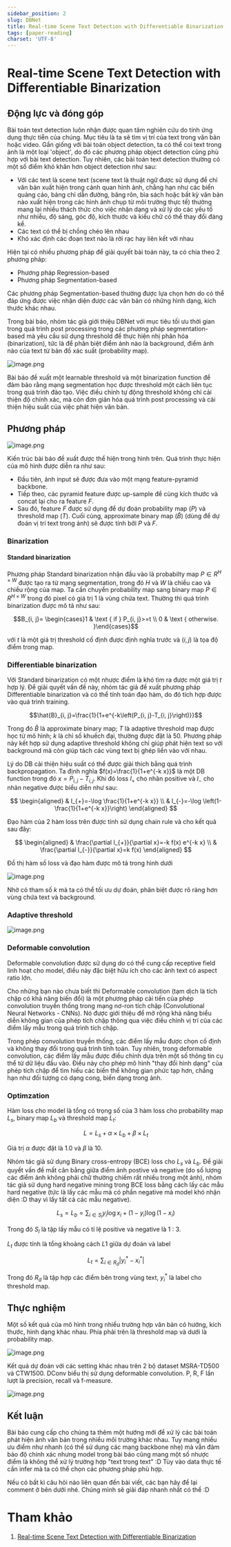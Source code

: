 ---
sidebar_position: 2
slug: DBNet
title: Real-time Scene Text Detection with Differentiable Binarization
tags: [paper-reading]
charset: 'UTF-8'
---

# Real-time Scene Text Detection with Differentiable Binarization

## Động lực và đóng góp

Bài toán text detection luôn nhận được quan tâm nghiên cứu do tính ứng dụng thực tiễn của chúng. Mục tiêu là ta sẽ tìm vị trí của text trong văn bản hoặc video. Gần giống với bài toán object detection, ta có thể coi text trong ảnh là một loại 'object', do đó các phương pháp object detection cũng phù hợp với bài text detection. Tuy nhiên, các bài toán text detection thường có một số điểm khó khăn hơn object detection như sau:

- Với các text là scene text (scene text là thuật ngữ được sử dụng để chỉ văn bản xuất hiện trong cảnh quan hình ảnh, chẳng hạn như các biển quảng cáo, bảng chỉ dẫn đường, băng rôn, bìa sách hoặc bất kỳ văn bản nào xuất hiện trong các hình ảnh chụp từ môi trường thực tế) thường mang lại nhiều thách thức cho việc nhận dạng và xử lý do các yếu tố như nhiễu, độ sáng, góc độ, kích thước và kiểu chữ có thể thay đổi đáng kể.
- Các text có thể bị chồng chéo lên nhau
- Khó xác định các đoạn text nào là rời rạc hay liên kết với nhau

Hiện tại có nhiều phương pháp để giải quyết bài toán này, ta có chia theo 2 phương pháp:

- Phương pháp Regression-based
- Phương pháp Segmentation-based

Các phương pháp Segmentation-based thường được lựa chọn hơn do có thể đáp ứng được việc nhận diện được các văn bản có những hình dạng, kích thước khác nhau.

Trong bài báo, nhóm tác giả giới thiệu DBNet với mục tiêu tối ưu thời gian trong quá trình post processing trong các phương pháp segmentation-based mà yêu cầu sử dụng threshold để thực hiện nhị phân hóa (binarization), tức là để phân biệt điểm ảnh nào là background, điểm ảnh nào của text từ bản đồ xác suất (probability map).

![image.png](https://images.viblo.asia/56126780-77a0-4cf6-abdc-105e4a5f2835.png)

Bài báo đề xuất một learnable threshold và một binarization function để đảm bảo rằng mạng segmentation học được threshold một cách liên tục trong quá trình đào tạo. Việc điều chỉnh tự động threshold không chỉ cải thiện độ chính xác, mà còn đơn giản hóa quá trình post processing và cải thiện hiệu suất của việc phát hiện văn bản.

## Phương pháp

![image.png](https://images.viblo.asia/f664361b-fb55-4757-8054-3c0fc34ce231.png)

Kiến trúc bài báo đề xuất được thể hiện trong hình trên. Quá trình thực hiện của mô hình được diễn ra như sau:

- Đầu tiên, ảnh input sẽ được đưa vào một mạng feature-pyramid backbone.
- Tiếp theo, các pyramid feature được up-sample để cùng kích thước và concat lại cho ra feature $F$.
- Sau đó, feature $F$ được sử dụng để dự đoán probability map ($P$) và threshold map ($T$). Cuối cùng, approximate binary map ($\hat{B}$) (dùng để dự đoán vị trí text trong ảnh) sẽ được tính bởi $P$ và $F$.

### Binarization

#### Standard binarization

Phương pháp Standard binarization nhận đầu vào là probabilty map $P \in R^{H \times W}$ được tạo ra từ mạng segmentation, trong đó $H$ và $W$ là chiều cao và chiều rộng của map. Ta cần chuyển probability map sang binary map $P \in R^{H \times W}$ trong đó pixel có giá trị 1 là vùng chứa text. Thường thì quá trình binarization được mô tả như sau:

$$B_{i, j}= \begin{cases}1 & \text { if } P_{i, j}>=t \\ 0 & \text { otherwise. }\end{cases}$$

với $t$ là một giá trị threshold cố định được định nghĩa trước và $(i, j)$ là tọa độ điểm trong map.

### Differentiable binarization

Với Standard binarization có một nhược điểm là khó tìm ra được một giá trị $t$ hợp lý. Để giải quyết vấn đề này, nhóm tác giả đề xuất phương pháp Differentiable binarization và có thể tính toán đạo hàm, do đó tích hợp được vào quá trình training.

$$\hat{B}_{i, j}=\frac{1}{1+e^{-k\left(P_{i, j}-T_{i, j}\right)}}$$

Trong đó $\hat{B}$ là approximate binary map; $T$ là adaptive threshold map được học từ mô hình; $k$ là chỉ số khuếch đại, thường được đặt là 50. Phương pháp này kết hợp sử dụng adaptive threshold không chỉ giúp phát hiện text so với background mà còn giúp tách các vùng text bị ghép liền vào với nhau.

Lý do DB cải thiện hiệu suất có thể được giải thích bằng quá trình backpropagation. Ta định nghĩa $f(x)=\frac{1}{1+e^{-k x}}$ là một DB function trong đó $x=P_{i,j} - T_{i,j}$. Khi đó loss $l_{+}$ cho nhãn positive và $l_{-}$ cho nhãn negative được biểu diễn như sau:

$$
\begin{aligned}
& l_{+}=-\log \frac{1}{1+e^{-k x}} \\
& l_{-}=-\log \left(1-\frac{1}{1+e^{-k x}}\right)
\end{aligned}
$$

Đạo hàm của 2 hàm loss trên được tính sử dụng chain rule và cho kết quả sau đây:

$$
\begin{aligned}
& \frac{\partial l_{+}}{\partial x}=-k f(x) e^{-k x} \\
& \frac{\partial l_{-}}{\partial x}=k f(x)
\end{aligned}
$$

Đồ thị hàm số loss và đạo hàm được mô tả trong hình dưới

![image.png](https://images.viblo.asia/10e32afa-3d4a-4259-8f83-0c7516d502a6.png)

Nhờ có tham số $k$ mà ta có thể tối ưu dự đoán, phân biệt được rõ ràng hơn vùng chứa text và background.

### Adaptive threshold

![image.png](https://images.viblo.asia/a7d62104-2329-4a34-b0e8-983e2e6e1130.png)

### Deformable convolution

Deformable convolution được sử dụng do có thể cung cấp receptive field linh hoạt cho model, điều này đặc biệt hữu ích cho các ảnh text có aspect ratio lớn.

Cho những bạn nào chưa biết thì Deformable convolution (tạm dịch là tích chập có khả năng biến đổi) là một phương pháp cải tiến của phép convolution truyền thống trong mạng nơ-ron tích chập (Convolutional Neural Networks - CNNs). Nó được giới thiệu để mở rộng khả năng biểu diễn không gian của phép tích chập thông qua việc điều chỉnh vị trí của các điểm lấy mẫu trong quá trình tích chập.

Trong phép convolution truyền thống, các điểm lấy mẫu được chọn cố định và không thay đổi trong quá trình tính toán. Tuy nhiên, trong deformable convolution, các điểm lấy mẫu được điều chỉnh dựa trên một số thông tin cụ thể từ dữ liệu đầu vào. Điều này cho phép mô hình "thay đổi hình dạng" của phép tích chập để tìm hiểu các biến thể không gian phức tạp hơn, chẳng hạn như đối tượng có dạng cong, biến dạng trong ảnh.

### Optimzation

Hàm loss cho model là tổng có trọng số của 3 hàm loss cho probability map $L_s$, binary map $L_b$ và threshold map $L_t$:

$$L=L_s+\alpha \times L_b+\beta \times L_t$$

Giá trị $\alpha$ được đặt là 1.0 và $\beta$ là 10.

Nhóm tác giả sử dụng Binary cross-entropy (BCE) loss cho $L_s$ và $L_b$. Để giải quyết vấn đề mất cân bằng giữa điểm ảnh postive và negative (do số lượng các điểm ảnh không phải chữ thường chiếm rất nhiều trong một ảnh), nhóm tác giả sử dụng hard negative mining trong BCE loss bằng cách lấy các mẫu hard negative (tức là lấy các mẫu mà có phần negative mà model khó nhận diện :D thay vì lấy tất cả các mẫu negative).

$$L_s=L_b=\sum_{i \in S_l} y_i \log x_i+\left(1-y_i\right) \log \left(1-x_i\right)$$

Trong đó $S_l$ là tập lấy mẫu có tỉ lệ positive và negative là 1 : 3.

$L_t$ được tính là tổng khoảng cách $L1$ giữa dự đoán và label

$$L_t=\sum_{i \in R_d}\left|y_i^*-x_i^*\right|$$

Trong đó $R_d$ là tập hợp các điểm bên trong vùng text, $y^*_i$ là label cho threshold map.

## Thực nghiệm

Một số kết quả của mô hình trong nhiều trường hợp văn bản có hướng, kích thước, hình dạng khác nhau. Phía phải trên là threshold map và dưới là probability map.

![image.png](https://images.viblo.asia/e62256da-54a6-4e64-919b-607f69f4c2ec.png)

Kết quả dự đoán với các setting khác nhau trên 2 bộ dataset MSRA-TD500 và CTW1500. DConv biểu thị sử dụng deformable convolution. P, R, F lần lượt là precision, recall và f-measure.

![image.png](https://images.viblo.asia/601db22b-1e63-4675-a184-9df428b1b6bf.png)

## Kết luận

Bài báo cung cấp cho chúng ta thêm một hướng mới để xử lý các bài toán phát hiện ảnh văn bản trong nhiều môi trường khác nhau. Tuy mang nhiều ưu điểm như nhanh (có thể sử dụng các mạng backbone nhẹ) mà vẫn đảm bảo độ chính xác nhưng model trong bài báo cũng mang một số nhược điểm là không thể xử lý trường hợp "text trong text" :D Tùy vào data thực tế cần infer mà ta có thể chọn các phương pháp phù hợp.

Nếu có bất kì câu hỏi nào liên quan đến bài viết, các bạn hãy để lại comment ở bên dưới nhé. Chúng mình sẽ giải đáp nhanh nhất có thể :D

# Tham khảo

1. [Real-time Scene Text Detection with Differentiable Binarization](https://arxiv.org/pdf/1911.08947.pdf 'paper')
